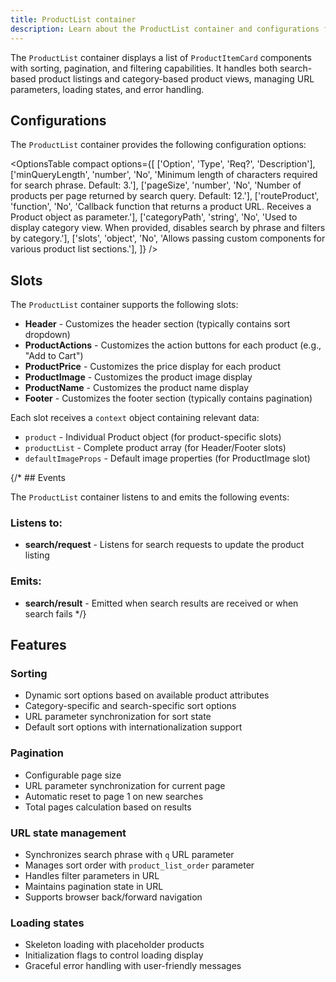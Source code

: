 ```yaml
---
title: ProductList container
description: Learn about the ProductList container and configurations for the Product Discovery drop-in.
---
```



The `ProductList` container displays a list of `ProductItemCard` components with sorting, pagination, and filtering capabilities. It handles both search-based product listings and category-based product views, managing URL parameters, loading states, and error handling.

## Configurations

The `ProductList` container provides the following configuration options:

<OptionsTable
  compact
  options={[
    ['Option', 'Type', 'Req?', 'Description'],
    ['minQueryLength', 'number', 'No', 'Minimum length of characters required for search phrase. Default: 3.'],
    ['pageSize', 'number', 'No', 'Number of products per page returned by search query. Default: 12.'],
    ['routeProduct', 'function', 'No', 'Callback function that returns a product URL. Receives a Product object as parameter.'],
    ['categoryPath', 'string', 'No', 'Used to display category view. When provided, disables search by phrase and filters by category.'],
    ['slots', 'object', 'No', 'Allows passing custom components for various product list sections.'],
  ]}
/>

## Slots

The `ProductList` container supports the following slots:

* **Header** - Customizes the header section (typically contains sort dropdown)
* **ProductActions** - Customizes the action buttons for each product (e.g., "Add to Cart")
* **ProductPrice** - Customizes the price display for each product
* **ProductImage** - Customizes the product image display
* **ProductName** - Customizes the product name display
* **Footer** - Customizes the footer section (typically contains pagination)

Each slot receives a `context` object containing relevant data:
- `product` - Individual Product object (for product-specific slots)
- `productList` - Complete product array (for Header/Footer slots)
- `defaultImageProps` - Default image properties (for ProductImage slot)

{/* ## Events

The `ProductList` container listens to and emits the following events:

### Listens to:
* **search/request** - Listens for search requests to update the product listing

### Emits:
* **search/result** - Emitted when search results are received or when search fails */}

## Features

### Sorting

- Dynamic sort options based on available product attributes
- Category-specific and search-specific sort options
- URL parameter synchronization for sort state
- Default sort options with internationalization support

### Pagination

- Configurable page size
- URL parameter synchronization for current page
- Automatic reset to page 1 on new searches
- Total pages calculation based on results

### URL state management

- Synchronizes search phrase with `q` URL parameter
- Manages sort order with `product_list_order` parameter
- Handles filter parameters in URL
- Maintains pagination state in URL
- Supports browser back/forward navigation

### Loading states

- Skeleton loading with placeholder products
- Initialization flags to control loading display
- Graceful error handling with user-friendly messages